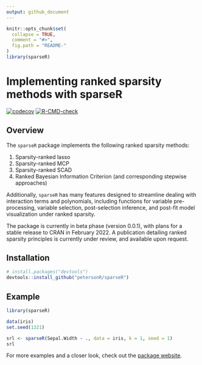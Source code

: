 ```yaml
---
output: github_document
---
```


<!-- README.md is generated from README.Rmd. Please edit that file -->

```r
knitr::opts_chunk$set(
  collapse = TRUE,
  comment = "#>",
  fig.path = "README-"
)
library(sparseR)
```

# Implementing ranked sparsity methods with sparseR

[![codecov](https://codecov.io/gh/petersonR/sparseR/branch/main/graph/badge.svg)](https://codecov.io/gh/petersonR/sparseR)
[![R-CMD-check](https://github.com/petersonR/sparseR/workflows/R-CMD-check/badge.svg)](https://github.com/petersonR/sparseR/actions)

## Overview

The `sparseR` package implements the following ranked sparsity methods:

1) Sparsity-ranked lasso
2) Sparsity-ranked MCP
3) Sparsity-ranked SCAD
4) Ranked Bayesian Information Criterion (and corresponding stepwise approaches)

Additionally, `sparseR` has many features designed to streamline dealing with interaction terms and polynomials, including functions for variable pre-processing, variable selection, post-selection inference, and post-fit model visualization under ranked sparsity.

The package is currently in beta phase (version 0.0.1), with plans for a stable release to CRAN in February 2022. A publication detailing ranked sparsity principles is currently under review, and available upon request. 

## Installation 

```r
# install.packages("devtools")
devtools::install_github("petersonR/sparseR")
```

## Example

```r
library(sparseR)
```

```r
data(iris)
set.seed(1321)

srl <- sparseR(Sepal.Width ~ ., data = iris, k = 1, seed = 1)
srl
```

For more examples and a closer look, check out the [package website](https://petersonr.github.io/sparseR/). 
